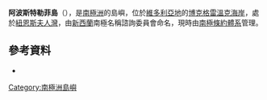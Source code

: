 '''阿波斯特勒菲島'''（{{lang-en|Apostrophe Island}}），是[[南極洲|南極洲]]的島嶼，位於[[維多利亞地|維多利亞地]]的[[博克格雷溫克海岸|博克格雷溫克海岸]]，處於[[紐恩斯夫人灣|紐恩斯夫人灣]]，由[[新西蘭|新西蘭]]南極名稱諮詢委員會命名，現時由[[南極條約體系|南極條約體系]]管理。

{{Coord|73|31|S|167|26|E|display=title}}
==參考資料==
* {{usgs-gazetteer|id=528}}

{{DEFAULTSORT:Apostrophe Island}}
[[Category:南極洲島嶼|Category:南極洲島嶼]]


{{BorchgrevinkCoast-geo-stub}}
